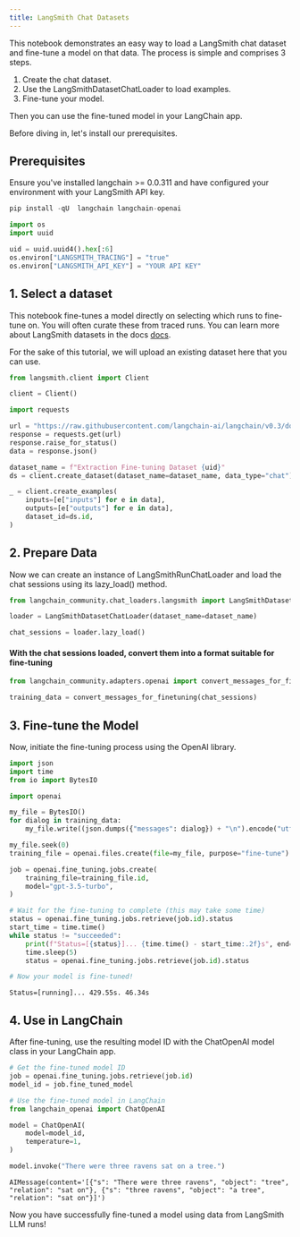 ```yaml
---
title: LangSmith Chat Datasets
---
```


This notebook demonstrates an easy way to load a LangSmith chat dataset and fine-tune a model on that data.
The process is simple and comprises 3 steps.

1. Create the chat dataset.
2. Use the LangSmithDatasetChatLoader to load examples.
3. Fine-tune your model.

Then you can use the fine-tuned model in your LangChain app.

Before diving in, let's install our prerequisites.

## Prerequisites

Ensure you've installed langchain >= 0.0.311 and have configured your environment with your LangSmith API key.

```python
pip install -qU  langchain langchain-openai
```

```python
import os
import uuid

uid = uuid.uuid4().hex[:6]
os.environ["LANGSMITH_TRACING"] = "true"
os.environ["LANGSMITH_API_KEY"] = "YOUR API KEY"
```

## 1. Select a dataset

This notebook fine-tunes a model directly on selecting which runs to fine-tune on. You will often curate these from traced runs. You can learn more about LangSmith datasets in the docs [docs](https://docs.smith.langchain.com/evaluation/concepts#datasets).

For the sake of this tutorial, we will upload an existing dataset here that you can use.

```python
from langsmith.client import Client

client = Client()
```

```python
import requests

url = "https://raw.githubusercontent.com/langchain-ai/langchain/v0.3/docs/docs/integrations/chat_loaders/example_data/langsmith_chat_dataset.json"
response = requests.get(url)
response.raise_for_status()
data = response.json()
```

```python
dataset_name = f"Extraction Fine-tuning Dataset {uid}"
ds = client.create_dataset(dataset_name=dataset_name, data_type="chat")
```

```python
_ = client.create_examples(
    inputs=[e["inputs"] for e in data],
    outputs=[e["outputs"] for e in data],
    dataset_id=ds.id,
)
```

## 2. Prepare Data

Now we can create an instance of LangSmithRunChatLoader and load the chat sessions using its lazy_load() method.

```python
from langchain_community.chat_loaders.langsmith import LangSmithDatasetChatLoader

loader = LangSmithDatasetChatLoader(dataset_name=dataset_name)

chat_sessions = loader.lazy_load()
```

#### With the chat sessions loaded, convert them into a format suitable for fine-tuning

```python
from langchain_community.adapters.openai import convert_messages_for_finetuning

training_data = convert_messages_for_finetuning(chat_sessions)
```

## 3. Fine-tune the Model

Now, initiate the fine-tuning process using the OpenAI library.

```python
import json
import time
from io import BytesIO

import openai

my_file = BytesIO()
for dialog in training_data:
    my_file.write((json.dumps({"messages": dialog}) + "\n").encode("utf-8"))

my_file.seek(0)
training_file = openai.files.create(file=my_file, purpose="fine-tune")

job = openai.fine_tuning.jobs.create(
    training_file=training_file.id,
    model="gpt-3.5-turbo",
)

# Wait for the fine-tuning to complete (this may take some time)
status = openai.fine_tuning.jobs.retrieve(job.id).status
start_time = time.time()
while status != "succeeded":
    print(f"Status=[{status}]... {time.time() - start_time:.2f}s", end="\r", flush=True)
    time.sleep(5)
    status = openai.fine_tuning.jobs.retrieve(job.id).status

# Now your model is fine-tuned!
```

```output
Status=[running]... 429.55s. 46.34s
```

## 4. Use in LangChain

After fine-tuning, use the resulting model ID with the ChatOpenAI model class in your LangChain app.

```python
# Get the fine-tuned model ID
job = openai.fine_tuning.jobs.retrieve(job.id)
model_id = job.fine_tuned_model

# Use the fine-tuned model in LangChain
from langchain_openai import ChatOpenAI

model = ChatOpenAI(
    model=model_id,
    temperature=1,
)
```

```python
model.invoke("There were three ravens sat on a tree.")
```

```output
AIMessage(content='[{"s": "There were three ravens", "object": "tree", "relation": "sat on"}, {"s": "three ravens", "object": "a tree", "relation": "sat on"}]')
```

Now you have successfully fine-tuned a model using data from LangSmith LLM runs!
